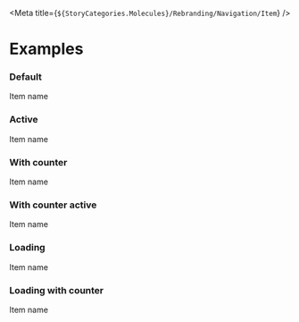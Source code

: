 
<Meta title={`${StoryCategories.Molecules}/Rebranding/Navigation/Item`} />

<NavigationItemDocs />

# Examples

### Default

<Canvas>
	<div class='flex justify-center'>
		<p-navigation-item
			icon='user'
			href='https://google.com'
			target='_GOOGLE'
		>
			Item name
		</p-navigation-item>
	</div>
</Canvas>

### Active

<Canvas>
	<div class='flex justify-center'>
		<p-navigation-item
			icon='user'
			active
		>
			Item name
		</p-navigation-item>
	</div>
</Canvas>

### With counter

<Canvas>
	<div class='flex justify-center'>
		<p-navigation-item
			icon='user'
			counter={10}
		>
			Item name
		</p-navigation-item>
	</div>
</Canvas>

### With counter active

<Canvas>
	<div class='flex justify-center'>
		<p-navigation-item
			icon='user'
			counter={10}
			active
		>
			Item name
		</p-navigation-item>
	</div>
</Canvas>

### Loading

<Canvas>
	<div class='flex justify-center'>
		<p-navigation-item
			icon='user'
			loading
		>
			Item name
		</p-navigation-item>
	</div>
</Canvas>

### Loading with counter

<Canvas>
	<div class='flex justify-center'>
		<p-navigation-item
			icon='user'
			counter={5}
			loading
		>
			Item name
		</p-navigation-item>
	</div>
</Canvas>
